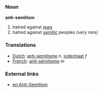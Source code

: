 === Noun ===

'''anti-semitism'''

# hatred against [[jew]]s
# hatred against [[semitic]] peoples ''(very rare)''

=== Translations ===
*[[Dutch]]: [[anti-semitisme]] ''n'', [[jodenhaat]] ''f''
*[[French]]: [[anti-sémitisme]] ''m''

=== External links ===
* [[en:Anti-Semitism]]